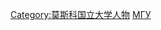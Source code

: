 {{Commonscat|Alumni of Moscow State University}}

[[Category:莫斯科国立大学人物|Category:莫斯科国立大学人物]]
[[Category:俄羅斯大學教師|МГУ]]